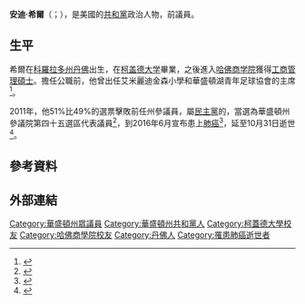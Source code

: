 {{多個問題|
{{Expand|time=2017-03-02T11:22:18+00:00}}
{{请求翻译|time=2017-03-02T11:22:18+00:00}}
}}
{{Infobox Officeholder
|name	          = 安迪·希爾
|image            = 
|native_name      = Andy Hill
|native_name_lang = en
|caption        = 
|state_senate   = 華盛頓州
|district       = {{le|華盛頓州第四十五立法選區|Washington's 45th legislative district|四十五}}
|term_start     = 2011年1月10日
|term_end       = 2016年10月31日
|predecessor    = {{le|埃里克·奧米格|Eric Oemig}}
|successor      = {{le|迪諾·羅西|Dino Rossi}}
|birth_date     = {{birth date|1962|10|12}}
|birth_place    = [[美国|美国]][[科羅拉多州|科羅拉多州]][[丹佛|丹佛]]
|death_date     = {{death date and age|2016|10|31|1962|10|12}}
|death_place    = 
|party          = [[共和黨_(美國)|共和黨]]
|spouse         = 莫莉（{{lang|en|Molly}}）<ref name=seat/>
|children       = 3
|alma_mater     = [[柯盖德大学|柯盖德大学]]<br>[[哈佛商学院|哈佛大學]]
|occupation     =
|signature      = 
|website        = 
}}

'''安迪·希爾'''（{{lang-en|Andy Hill}}；{{bd|1962年|10月12日|2016年|10月31日}}），是美國的[[共和黨_(美國)|共和黨]]政治人物，前{{le|華盛頓州參議院|Washington State Senate}}議員。

==生平==
希爾在[[科羅拉多州|科羅拉多州]][[丹佛|丹佛]]出生，在[[柯盖德大学|柯盖德大学]]畢業，之後進入[[哈佛商学院|哈佛商学院]]獲得[[工商管理碩士|工商管理碩士]]。擔任公職前，他曾出任艾米麗迪金森小學和華盛頓湖青年足球協會的主席<ref>{{cite web|url=http://hillyes.com/about/|script-title=en:About Andy — Andy Hill for State Senate|language=en|work=|publisher=安迪·希爾個人官方網站|accessdate=2017-03-22|archiveurl=https://web.archive.org/web/20170302110351/http://hillyes.com/about/|archivedate=2017-03-02|dead-url=no}}</ref>。

2011年，他51%比49%的選票擊敗前任州參議員，屬[[民主黨_(美國)|民主黨]]的{{le|埃里克·奧米格|Eric Oemig}}，當選為華盛頓州參議院第四十五選區代表議員<ref>{{cite web |url=http://www.votesmart.org/bio.php?can_id=126425 |title=Andy Hill's Biography - The Voter's Self Defense System |publisher=Vote Smart |date= |accessdate=2016-11-03 |archive-date=2019-12-09 |archive-url=https://web.archive.org/web/20191209084648/http://www.votesmart.org/bio.php?can_id=126425 |dead-url=no }}</ref>，到2016年6月宣布患上[[肺癌|肺癌]]<ref>{{cite news |url=http://www.seattletimes.com/seattle-news/politics/wash-sen-andy-hill-announces-his-lung-cancer-has-returned |title=Wash. Sen. Andy Hill announces his lung cancer has returned |newspaper=[[The_Seattle_Times|The Seattle Times]] |date=2016-06-27 |accessdate=2016-11-03 |archive-date=2019-09-25 |archive-url=https://web.archive.org/web/20190925001611/https://www.seattletimes.com/seattle-news/politics/wash-sen-andy-hill-announces-his-lung-cancer-has-returned/ |dead-url=no }}</ref>，延至10月31日逝世<ref name=seat>{{cite news |url=http://www.seattletimes.com/seattle-news/politics/state-sen-andy-hill-dies-of-lung-cancer |title=State Sen. Andy Hill dies of lung cancer |newspaper=[[The_Seattle_Times|The Seattle Times]] |date= |accessdate=2016-11-03 |archive-date=2018-11-10 |archive-url=https://web.archive.org/web/20181110095855/https://www.seattletimes.com/seattle-news/politics/state-sen-andy-hill-dies-of-lung-cancer/ |dead-url=no }}</ref>。

==參考資料==
{{reflist}}

==外部連結==
{{CongLinks|votesmart=126425}}

{{s-start}}
{{s-par|us-wa-sen}}
{{s-bef|before={{le|埃里克·奧米格|Eric Oemig}}}}
{{s-ttl|title={{le|華盛頓州第四十五立法選區|Washington's 45th legislative district}}<br>{{le|華盛頓州參議院|Washington State Senate|眾議院議員}}|years=2011年－2016年}}
{{s-aft|after={{le|迪諾·羅西|Dino Rossi}}}}
{{s-end}}

{{authority control}}
{{DEFAULTSORT:Hill, Andy}}

[[Category:華盛頓州眾議員|Category:華盛頓州眾議員]]
[[Category:華盛頓州共和黨人|Category:華盛頓州共和黨人]]
[[Category:柯蓋德大學校友|Category:柯蓋德大學校友]]
[[Category:哈佛商學院校友|Category:哈佛商學院校友]]
[[Category:丹佛人|Category:丹佛人]]
[[Category:罹患肺癌逝世者|Category:罹患肺癌逝世者]]